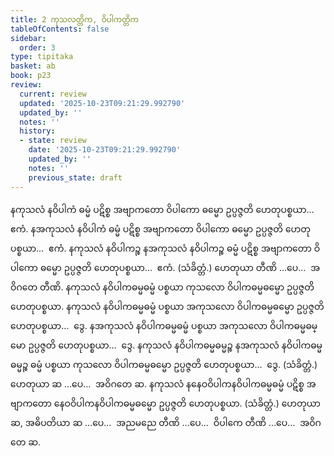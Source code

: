 ```yaml
---
title: 2 ကုသလတ္တိက, ဝိပါကတ္တိက
tableOfContents: false
sidebar:
  order: 3
type: tipitaka
basket: ab
book: p23
review:
  current: review
  updated: '2025-10-23T09:21:29.992790'
  updated_by: ''
  notes: ''
  history:
  - state: review
    date: '2025-10-23T09:21:29.992790'
    updated_by: ''
    notes: ''
    previous_state: draft
---
```



<ReviewStatus review={frontmatter.review} showDetails={true} />

<HypothesisAnnotation frontmatter={frontmatter} />

<DynamicBreadcrumb />

<Division number="4" book="p23" e="ch" v="40" p="405">

<Paragraph number="20" book="p23">
နကုသလံ နဝိပါကံ ဓမ္မံ ပဋိစ္စ အဗျာကတော ဝိပါကော ဓမ္မော ဥပ္ပဇ္ဇတိ ဟေတုပစ္စယာ…  ဧကံ.
</Paragraph>

<Paragraph number="21" book="p23">
နအကုသလံ နဝိပါကံ ဓမ္မံ ပဋိစ္စ အဗျာကတော ဝိပါကော ဓမ္မော ဥပ္ပဇ္ဇတိ ဟေတုပစ္စယာ…  ဧကံ.
</Paragraph>

<Paragraph number="22" book="p23">
နကုသလံ နဝိပါကဉ္စ နအကုသလံ နဝိပါကဉ္စ ဓမ္မံ ပဋိစ္စ အဗျာကတော ဝိပါကော ဓမ္မော ဥပ္ပဇ္ဇတိ ဟေတုပစ္စယာ…  ဧကံ. (သံခိတ္တံ.)
</Paragraph>

<Paragraph number="23" book="p23">
ဟေတုယာ တီဏိ …ပေ…  အဝိဂတေ တီဏိ.
</Paragraph>

</Division>
<Division number="5" book="p23" e="ch" v="40" p="405">

<Paragraph number="24" book="p23">
နကုသလံ နဝိပါကဓမ္မဓမ္မံ ပစ္စယာ ကုသလော ဝိပါကဓမ္မဓမ္မော ဥပ္ပဇ္ဇတိ ဟေတုပစ္စယာ. နကုသလံ နဝိပါကဓမ္မဓမ္မံ ပစ္စယာ အကုသလော ဝိပါကဓမ္မဓမ္မော ဥပ္ပဇ္ဇတိ ဟေတုပစ္စယာ…  ဒွေ.
</Paragraph>

<Paragraph number="25" book="p23">
နအကုသလံ နဝိပါကဓမ္မဓမ္မံ ပစ္စယာ အကုသလော ဝိပါကဓမ္မဓမ္မော ဥပ္ပဇ္ဇတိ ဟေတုပစ္စယာ…  ဒွေ.
</Paragraph>

<Paragraph number="26" book="p23">
နကုသလံ နဝိပါကဓမ္မဓမ္မဉ္စ နအကုသလံ နဝိပါကဓမ္မဓမ္မဉ္စ ဓမ္မံ ပစ္စယာ ကုသလော ဝိပါကဓမ္မဓမ္မော ဥပ္ပဇ္ဇတိ ဟေတုပစ္စယာ…  ဒွေ. (သံခိတ္တံ.)
</Paragraph>

<Paragraph number="27" book="p23">
ဟေတုယာ ဆ …ပေ…  အဝိဂတေ ဆ.
</Paragraph>

</Division>
<Division number="6" book="p23" e="ch" v="40" p="405">

<Paragraph number="28" book="p23">
နကုသလံ နနေဝဝိပါကနဝိပါကဓမ္မဓမ္မံ ပဋိစ္စ အဗျာကတော နေဝဝိပါကနဝိပါကဓမ္မဓမ္မော ဥပ္ပဇ္ဇတိ ဟေတုပစ္စယာ. (သံခိတ္တံ.)
</Paragraph>

<Paragraph number="29" book="p23">
ဟေတုယာ ဆ, အဓိပတိယာ ဆ …ပေ…  အညမညေ တီဏိ …ပေ…  ဝိပါကေ တီဏိ …ပေ…  အဝိဂတေ ဆ.
</Paragraph>
</Division>